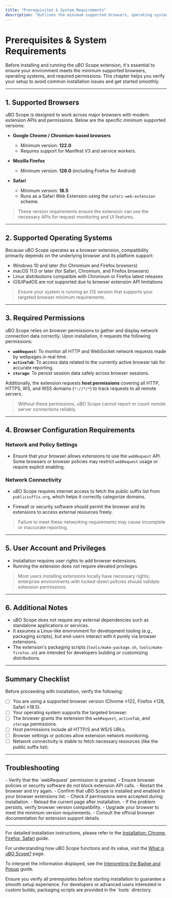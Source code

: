 ```yaml
---
title: "Prerequisites & System Requirements"
description: "Outlines the minimum supported browsers, operating systems, and user permissions required to run the uBO Scope extension. Helps users verify compatibility before installation, preventing common roadblocks."
---
```


# Prerequisites & System Requirements

Before installing and running the uBO Scope extension, it's essential to ensure your environment meets the minimum supported browsers, operating systems, and required permissions. This chapter helps you verify your setup to avoid common installation issues and get started smoothly.

---

## 1. Supported Browsers

uBO Scope is designed to work across major browsers with modern extension APIs and permissions. Below are the specific minimum supported versions:

- **Google Chrome / Chromium-based browsers**  
  - Minimum version: **122.0**  
  - Requires support for Manifest V3 and service workers.

- **Mozilla Firefox**  
  - Minimum version: **128.0** (including Firefox for Android)

- **Safari**  
  - Minimum version: **18.5**  
  - Runs as a Safari Web Extension using the `safari-web-extension` scheme.

> These version requirements ensure the extension can use the necessary APIs for request monitoring and UI features.

---

## 2. Supported Operating Systems

Because uBO Scope operates as a browser extension, compatibility primarily depends on the underlying browser and its platform support:

- Windows 10 and later (for Chromium and Firefox browsers)
- macOS 11.0 or later (for Safari, Chromium, and Firefox browsers)
- Linux distributions compatible with Chromium or Firefox latest releases
- iOS/iPadOS are not supported due to browser extension API limitations

> Ensure your system is running an OS version that supports your targeted browser minimum requirements.

---

## 3. Required Permissions

uBO Scope relies on browser permissions to gather and display network connection data correctly. Upon installation, it requests the following permissions:

- **`webRequest`**: To monitor all HTTP and WebSocket network requests made by webpages in real time.
- **`activeTab`**: To access data related to the currently active browser tab for accurate reporting.
- **`storage`**: To persist session data safely across browser sessions.

Additionally, the extension requests **host permissions** covering all HTTP, HTTPS, WS, and WSS domains (`*://*/*`) to track requests to all remote servers.

> Without these permissions, uBO Scope cannot report or count remote server connections reliably.

---

## 4. Browser Configuration Requirements

### Network and Policy Settings

- Ensure that your browser allows extensions to use the `webRequest` API. Some browsers or browser policies may restrict `webRequest` usage or require explicit enabling.

### Network Connectivity

- uBO Scope requires internet access to fetch the public suffix list from `publicsuffix.org`, which helps it correctly categorize domains.

- Firewall or security software should permit the browser and its extensions to access external resources freely.

> Failure to meet these networking requirements may cause incomplete or inaccurate reporting.

---

## 5. User Account and Privileges

- Installation requires user rights to add browser extensions.
- Running the extension does not require elevated privileges.

> Most users installing extensions locally have necessary rights; enterprise environments with locked-down policies should validate extension permissions.

---

## 6. Additional Notes

- uBO Scope does not require any external dependencies such as standalone applications or services.
- It assumes a Linux-like environment for development tooling (e.g., packaging scripts), but end-users interact with it purely via browser extensions.
- The extension's packaging scripts (`tools/make-package.sh`, `tools/make-firefox.sh`) are intended for developers building or customizing distributions.

---

## Summary Checklist

Before proceeding with installation, verify the following:

- [ ] You are using a supported browser version (Chrome ≥122, Firefox ≥128, Safari ≥18.5).
- [ ] Your operating system supports the targeted browser.
- [ ] The browser grants the extension the `webRequest`, `activeTab`, and `storage` permissions.
- [ ] Host permissions include all HTTP/S and WS/S URLs.
- [ ] Browser settings or policies allow extension network monitoring.
- [ ] Network connectivity is stable to fetch necessary resources (like the public suffix list).

---

## Troubleshooting

<AccordionGroup title="Common Issues and Solutions">
<Accordion title="Extension Fails to Monitor Network Requests">
- Verify that the `webRequest` permission is granted.
- Ensure browser policies or security software do not block extension API calls.
- Restart the browser and try again.
</Accordion>
<Accordion title="Extension Badge Does Not Appear or Show Counts">
- Confirm that uBO Scope is installed and enabled in your browser extensions list.
- Check if permissions were accepted during installation.
- Reload the current page after installation.
- If the problem persists, verify browser version compatibility.
</Accordion>
<Accordion title="Compatibility Issues on Older Browsers">
- Upgrade your browser to meet the minimum version requirements.
- Consult the official browser documentation for extension support details.
</Accordion>
</AccordionGroup>

---

For detailed installation instructions, please refer to the [Installation: Chrome, Firefox, Safari](https://example.com/getting-started/installation-setup/installation-by-browser) guide.

For understanding how uBO Scope functions and its value, visit the [What is uBO Scope?](https://example.com/overview/product-intro-value/what-is-ubo-scope) page.

To interpret the information displayed, see the [Interpreting the Badge and Popup](https://example.com/getting-started/getting-value-quickstart/interpreting-badge-popup) guide.


<Check>
Ensure you verify all prerequisites before starting installation to guarantee a smooth setup experience.
</Check>

<Info>
For developers or advanced users interested in custom builds, packaging scripts are provided in the `tools` directory.
</Info>
